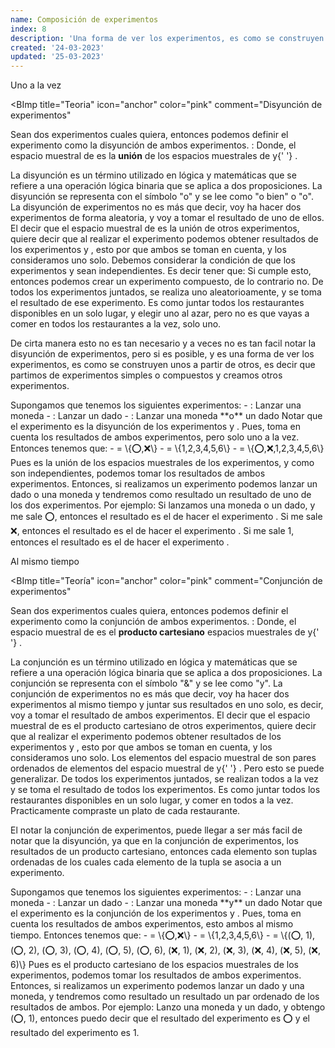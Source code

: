 ```yaml
---
name: Composición de experimentos
index: 8
description: 'Una forma de ver los experimentos, es como se construyen unos a partir de otros, es decir que partimos de experimentos simples o compuestos, definimos otros experimentos simples o compuestos, o en el camino contrario, partiendo de experimentos compuestos y descomponerlos en experimentos simples. Esto para ver los experimentos de un forma distinta.'
created: '24-03-2023'
updated: '25-03-2023'
---
```


<SectionID id="exp_disyuncion">Uno a la vez</SectionID>

<BImp
  title="Teoria"
  icon="anchor"
  color="pink"
  comment="Disyunción de experimentos"
>
  Sean <Ltx txt="\mathcal{E_1,E_2}" /> dos experimentos cuales quiera, entonces
  podemos definir el experimento <Ltx txt="\mathcal{E_3}" /> como la disyunción
  de ambos experimentos.
  <Balph>
    <Ltx txt="\mathcal{E_3}" /> : <Ltx txt="\mathcal{E_1} \lor \mathcal{E_2}" />
  </Balph>
  Donde, el espacio muestral de <Ltx txt="\mathcal{E_3}" /> es la **unión** de
  los espacios muestrales de <Ltx txt="\mathcal{E_1}" /> y{' '}
  <Ltx txt="\mathcal{E_2}" />.
  <Balph>
    <Ltx txt="\mathcal{S_3} = \mathcal{S_1} \cup \mathcal{S_2}" />
  </Balph>
</BImp>

<BComment>
  La disyunción es un término utilizado en lógica y matemáticas que se refiere a
  una operación lógica binaria que se aplica a dos proposiciones. La disyunción
  se representa con el símbolo "o" y se lee como "o bien" o "o".
</BComment>
<BComment type="note">
  La disyunción de experimentos no es más que decir, voy ha hacer dos
  experimentos de forma aleatoria, y voy a tomar el resultado de uno de ellos.
</BComment>
<BComment type="warn">
  El decir que el espacio muestral de <Ltx txt="\mathcal{E_3}" /> es la unión de
  otros experimentos, quiere decir que al realizar el experimento
  <Ltx txt="\mathcal{E_3}" /> podemos obtener resultados de los experimentos
  <Ltx txt="\mathcal{E_1}" /> y <Ltx txt="\mathcal{E_2}" />, esto por que ambos
  se toman en cuenta, y los consideramos uno solo.
</BComment>
<BComment type="note">
  <Ltx txt="\mathcal{E_3}:\mathcal{E_1} \lor \mathcal{E_2} \longrightarrow \mathcal{S_3} = \mathcal{S_1} \cup \mathcal{S_2}" />
</BComment>
<BComment type="alert">
  Debemos considerar la condición de que los experimentos
  <Ltx txt="\mathcal{E_1}" /> y <Ltx txt="\mathcal{E_2}" /> sean independientes.
  Es decir tener que:
  <Balph>
    <Ltx txt="\mathcal{S_1} \cap \mathcal{S_2} = \emptyset" />
  </Balph>
  Si cumple esto, entonces podemos crear un experimento compuesto, de lo contrario
  no.
</BComment>
<BComment type="note">
  De todos los experimentos juntados, se realiza uno aleatorioamente, y se toma
  el resultado de ese experimento. Es como juntar todos los restaurantes
  disponibles en un solo lugar, y elegir uno al azar, pero no es que vayas a
  comer en todos los restaurantes a la vez, solo uno.
</BComment>

De cirta manera esto no es tan necesario y a veces no es tan facil
notar la disyunción de experimentos, pero si es posible, y es una forma de
ver los experimentos, es como se construyen unos a partir de otros, es decir
que partimos de experimentos simples o compuestos y creamos otros experimentos.

<BChord title="Junte de experimentos 💘" color="red" top open>
  Supongamos que tenemos los siguientes experimentos:
  <Balph>
  - <Ltx txt="\mathcal{E_1}" /> : Lanzar una moneda
  - <Ltx txt="\mathcal{E_2}" /> : Lanzar un dado
  - <Ltx txt="\mathcal{E_3}" /> : Lanzar una moneda **o** un dado

  </Balph>
  Notar que el experimento <Ltx txt="\mathcal{E_3}" /> es la disyunción de los
  experimentos <Ltx txt="\mathcal{E_1}" /> y <Ltx txt="\mathcal{E_2}" />. Pues,
  toma en cuenta los resultados de ambos experimentos, pero solo uno a la vez.
  Entonces tenemos que:
  <Balph>
  - <Ltx txt='\mathcal{S_1}'/> = \{⭕,❌\}
  - <Ltx txt='\mathcal{S_2}'/> = \{1,2,3,4,5,6\}
  - <Ltx txt='\mathcal{S_3}'/> = \{⭕,❌,1,2,3,4,5,6\}
  </Balph>
  Pues es la unión de los espacios muestrales de los experimentos, y como son
  independientes, podemos tomar los resultados de ambos experimentos. Entonces,
  si realizamos un experimento podemos lanzar un dado o una moneda y tendremos
  como resultado un resultado de uno de los dos experimentos. Por ejemplo:
  <Balph>
    Si lanzamos una moneda o un dado, y me sale ⭕, entonces el resultado es el de hacer
    el experimento <Ltx txt="\mathcal{E_1}" />. Si me sale ❌, entonces el resultado
    es el de hacer el experimento <Ltx txt="\mathcal{E_1}" />. Si me sale 1, entonces el
    resultado es el de hacer el experimento <Ltx txt="\mathcal{E_2}" />.
  </Balph>
</BChord>

<SectionID id="exp_conjuncion">Al mismo tiempo</SectionID>

<BImp
  title="Teoría"
  icon="anchor"
  color="pink"
  comment="Conjunción de experimentos"
>
  Sean <Ltx txt="\mathcal{E_1,E_2}" /> dos experimentos cuales quiera, entonces
  podemos definir el experimento <Ltx txt="\mathcal{E_3}" /> como la conjunción
  de ambos experimentos.
  <Balph>
    <Ltx txt="\mathcal{E_3}" /> : <Ltx txt="\mathcal{E_1} \land \mathcal{E_2}" />
  </Balph>
  Donde, el espacio muestral de <Ltx txt="\mathcal{E_3}" /> es el **producto
  cartesiano** espacios muestrales de <Ltx txt="\mathcal{E_1}" /> y{' '}
  <Ltx txt="\mathcal{E_2}" />.
  <Balph>
    <Ltx txt="\mathcal{S_3} = \mathcal{S_1} \times \mathcal{S_2}" />
  </Balph>

</BImp>

<BComment>
  La conjunción es un término utilizado en lógica y matemáticas que se refiere a
  una operación lógica binaria que se aplica a dos proposiciones. La conjunción
  se representa con el símbolo "&" y se lee como "y".
</BComment>
<BComment type="note">
  La conjunción de experimentos no es más que decir, voy ha hacer dos
  experimentos al mismo tiempo y juntar sus resultados en uno solo, es decir,
  voy a tomar el resultado de ambos experimentos.
</BComment>
<BComment type="warn">
  El decir que el espacio muestral de <Ltx txt="\mathcal{E_3}" /> es el producto
  cartesiano de otros experimentos, quiere decir que al realizar el experimento
  <Ltx txt="\mathcal{E_3}" /> podemos obtener resultados de los experimentos
  <Ltx txt="\mathcal{E_1}" /> y <Ltx txt="\mathcal{E_2}" />, esto por que ambos
  se toman en cuenta, y los consideramos uno solo.
</BComment>
<BComment type="note">
  <Ltx txt="\mathcal{E_3}:\mathcal{E_1} \land \mathcal{E_2} \longrightarrow \mathcal{S_3} = \mathcal{S_1} \times \mathcal{S_2}" />
</BComment>
<BComment type="alert">
  Los elementos del espacio muestral de <Ltx txt="\mathcal{E_3}" /> son pares
  ordenados de elementos del espacio muestral de <Ltx txt="\mathcal{E_1}" /> y{' '}
  <Ltx txt="\mathcal{E_2}" />. Pero esto se puede generalizar.
</BComment>
<BComment type="note">
  De todos los experimentos juntados, se realizan todos a la vez y se toma el
  resultado de todos los experimentos. Es como juntar todos los restaurantes
  disponibles en un solo lugar, y comer en todos a la vez. Practicamente
  compraste un plato de cada restaurante.
</BComment>

El notar la conjunción de experimentos, puede llegar a ser más facil de notar
que la disyunción, ya que en la conjunción de experimentos, los resultados de
un producto cartesiano, entonces cada elemento son tuplas ordenadas de los
cuales cada elemento de la tupla se asocia a un experimento.

<BChord title='Todo al mismo tiempo 🤑' color='red' open top>
   Supongamos que tenemos los siguientes experimentos:
  <Balph>
  - <Ltx txt="\mathcal{E_1}" /> : Lanzar una moneda
  - <Ltx txt="\mathcal{E_2}" /> : Lanzar un dado
  - <Ltx txt="\mathcal{E_3}" /> : Lanzar una moneda **y** un dado
  </Balph>
  Notar que el experimento <Ltx txt="\mathcal{E_3}" /> es la conjunción de los
  experimentos <Ltx txt="\mathcal{E_1}" /> y <Ltx txt="\mathcal{E_2}" />. Pues,
  toma en cuenta los resultados de ambos experimentos, esto ambos al mismo tiempo.
  Entonces tenemos que:
  <Balph>
  - <Ltx txt='\mathcal{S_1}'/> = \{⭕,❌\}
  - <Ltx txt='\mathcal{S_2}'/> = \{1,2,3,4,5,6\}
  - <Ltx txt='\mathcal{S_3}'/> = \{(⭕, 1), (⭕, 2), (⭕, 3), (⭕, 4), (⭕, 5), (⭕, 6), (❌, 1), (❌, 2), (❌, 3), (❌, 4), (❌, 5), (❌, 6)\}
  </Balph>
  Pues es el producto cartesiano de los espacios muestrales de los experimentos,
  podemos tomar los resultados de ambos experimentos. Entonces,
  si realizamos un experimento podemos lanzar un dado y una moneda, y tendremos
  como resultado un resultado un par ordenado de los resultados de ambos.
  Por ejemplo:
  <Balph>
    Lanzo una moneda y un dado, y obtengo (⭕, 1), entonces puedo decir que el
    resultado del experimento <Ltx txt="\mathcal{E_1}" /> es ⭕ y el resultado del
    experimento <Ltx txt="\mathcal{E_2}" /> es 1.
  </Balph>
</BChord>
